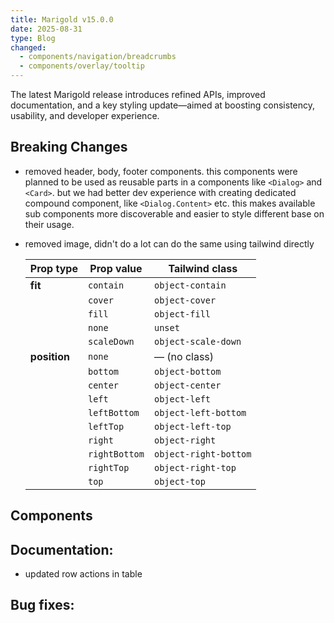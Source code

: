 ```yaml
---
title: Marigold v15.0.0
date: 2025-08-31
type: Blog
changed:
  - components/navigation/breadcrumbs
  - components/overlay/tooltip
---
```


The latest Marigold release introduces refined APIs, improved documentation, and a key styling update—aimed at boosting consistency, usability, and developer experience.

## Breaking Changes

- removed header, body, footer components. this components were planned to be used as reusable parts in a components like `<Dialog>` and `<Card>`. but we had better dev experience with creating dedicated compound component, like `<Dialog.Content>` etc. this makes available sub components more discoverable and easier to style different base on their usage.
- removed image, didn't do a lot can do the same using tailwind directly

  | Prop type    | Prop value    | Tailwind class        |
  | ------------ | ------------- | --------------------- |
  | **fit**      | `contain`     | `object-contain`      |
  |              | `cover`       | `object-cover`        |
  |              | `fill`        | `object-fill`         |
  |              | `none`        | `unset`               |
  |              | `scaleDown`   | `object-scale-down`   |
  | **position** | `none`        | — (no class)          |
  |              | `bottom`      | `object-bottom`       |
  |              | `center`      | `object-center`       |
  |              | `left`        | `object-left`         |
  |              | `leftBottom`  | `object-left-bottom`  |
  |              | `leftTop`     | `object-left-top`     |
  |              | `right`       | `object-right`        |
  |              | `rightBottom` | `object-right-bottom` |
  |              | `rightTop`    | `object-right-top`    |
  |              | `top`         | `object-top`          |

## Components

## Documentation:

- updated row actions in table

## Bug fixes:
